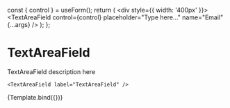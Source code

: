 
<Meta title="Forms/Fields/TextAreaField" component={TextAreaField} />

  const { control } = useForm();
  return (
    <div style={{ width: '400px' }}>
      <TextAreaField
        control={control}
        placeholder="Type here..."
        name="Email"
        {...args}
      />
    </div>
  );
};

# TextAreaField

TextAreaField description here

```tsx
<TextAreaField label="TextAreaField" />
```

<Canvas>
  <Story name="TextAreaField">{Template.bind({})}</Story>
</Canvas>

<ArgsTable story="TextAreaField" />
